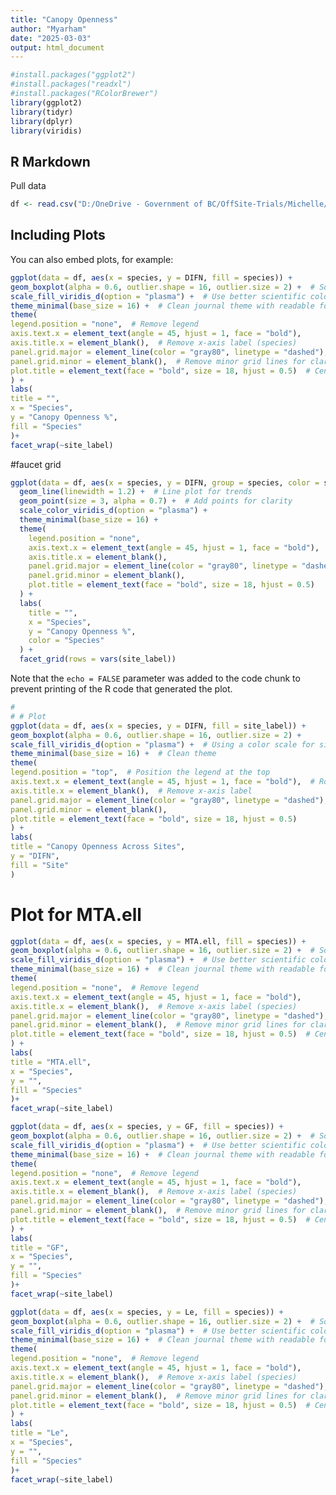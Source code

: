 ```yaml
---
title: "Canopy Openness"
author: "Myarham"
date: "2025-03-03"
output: html_document
---
```


```r
#install.packages("ggplot2") 
#install.packages("readxl")
#install.packages("RColorBrewer")
library(ggplot2)
library(tidyr)
library(dplyr)
library(viridis)

```

## R Markdown

Pull data

```r
df <- read.csv("D:/OneDrive - Government of BC/OffSite-Trials/Michelle/Lw_Understory/Insta360_Canopy_photos/canopy_output_all_BB_BC.csv")

```

## Including Plots

You can also embed plots, for example:

```r
ggplot(data = df, aes(x = species, y = DIFN, fill = species)) +
geom_boxplot(alpha = 0.6, outlier.shape = 16, outlier.size = 2) +  # Softer transparency & outlier emphasis
scale_fill_viridis_d(option = "plasma") +  # Use better scientific color scale
theme_minimal(base_size = 16) +  # Clean journal theme with readable font size
theme(
legend.position = "none",  # Remove legend
axis.text.x = element_text(angle = 45, hjust = 1, face = "bold"),
axis.title.x = element_blank(),  # Remove x-axis label (species)
panel.grid.major = element_line(color = "gray80", linetype = "dashed"),  # Subtle grid lines
panel.grid.minor = element_blank(),  # Remove minor grid lines for clarity
plot.title = element_text(face = "bold", size = 18, hjust = 0.5)  # Center and bold title
) +
labs(
title = "",
x = "Species",
y = "Canopy Openness %",
fill = "Species"
)+
facet_wrap(~site_label)

```

#faucet grid
```r
ggplot(data = df, aes(x = species, y = DIFN, group = species, color = species)) +
  geom_line(linewidth = 1.2) +  # Line plot for trends
  geom_point(size = 3, alpha = 0.7) +  # Add points for clarity
  scale_color_viridis_d(option = "plasma") +  
  theme_minimal(base_size = 16) +  
  theme(
    legend.position = "none",
    axis.text.x = element_text(angle = 45, hjust = 1, face = "bold"),
    axis.title.x = element_blank(),
    panel.grid.major = element_line(color = "gray80", linetype = "dashed"),
    panel.grid.minor = element_blank(),
    plot.title = element_text(face = "bold", size = 18, hjust = 0.5)
  ) +
  labs(
    title = "",
    x = "Species",
    y = "Canopy Openness %",
    color = "Species"
  ) +
  facet_grid(rows = vars(site_label))


```

Note that the `echo = FALSE` parameter was added to the code chunk to prevent printing of the R code that generated the plot.
```r
#
# # Plot
ggplot(data = df, aes(x = species, y = DIFN, fill = site_label)) +
geom_boxplot(alpha = 0.6, outlier.shape = 16, outlier.size = 2) +
scale_fill_viridis_d(option = "plasma") +  # Using a color scale for sites
theme_minimal(base_size = 16) +  # Clean theme
theme(
legend.position = "top",  # Position the legend at the top
axis.text.x = element_text(angle = 45, hjust = 1, face = "bold"),  # Rotate x-axis labels
axis.title.x = element_blank(),  # Remove x-axis label
panel.grid.major = element_line(color = "gray80", linetype = "dashed"),
panel.grid.minor = element_blank(),
plot.title = element_text(face = "bold", size = 18, hjust = 0.5)
) +
labs(
title = "Canopy Openness Across Sites",
y = "DIFN",
fill = "Site"
)
```

# Plot for MTA.ell
```r
ggplot(data = df, aes(x = species, y = MTA.ell, fill = species)) +
geom_boxplot(alpha = 0.6, outlier.shape = 16, outlier.size = 2) +  # Softer transparency & outlier emphasis
scale_fill_viridis_d(option = "plasma") +  # Use better scientific color scale
theme_minimal(base_size = 16) +  # Clean journal theme with readable font size
theme(
legend.position = "none",  # Remove legend
axis.text.x = element_text(angle = 45, hjust = 1, face = "bold"),
axis.title.x = element_blank(),  # Remove x-axis label (species)
panel.grid.major = element_line(color = "gray80", linetype = "dashed"),  # Subtle grid lines
panel.grid.minor = element_blank(),  # Remove minor grid lines for clarity
plot.title = element_text(face = "bold", size = 18, hjust = 0.5)  # Center and bold title
) +
labs(
title = "MTA.ell",
x = "Species",
y = "",
fill = "Species"
)+
facet_wrap(~site_label)
```


```r
ggplot(data = df, aes(x = species, y = GF, fill = species)) +
geom_boxplot(alpha = 0.6, outlier.shape = 16, outlier.size = 2) +  # Softer transparency & outlier emphasis
scale_fill_viridis_d(option = "plasma") +  # Use better scientific color scale
theme_minimal(base_size = 16) +  # Clean journal theme with readable font size
theme(
legend.position = "none",  # Remove legend
axis.text.x = element_text(angle = 45, hjust = 1, face = "bold"),
axis.title.x = element_blank(),  # Remove x-axis label (species)
panel.grid.major = element_line(color = "gray80", linetype = "dashed"),  # Subtle grid lines
panel.grid.minor = element_blank(),  # Remove minor grid lines for clarity
plot.title = element_text(face = "bold", size = 18, hjust = 0.5)  # Center and bold title
) +
labs(
title = "GF",
x = "Species",
y = "",
fill = "Species"
)+
facet_wrap(~site_label)
```


```r
ggplot(data = df, aes(x = species, y = Le, fill = species)) +
geom_boxplot(alpha = 0.6, outlier.shape = 16, outlier.size = 2) +  # Softer transparency & outlier emphasis
scale_fill_viridis_d(option = "plasma") +  # Use better scientific color scale
theme_minimal(base_size = 16) +  # Clean journal theme with readable font size
theme(
legend.position = "none",  # Remove legend
axis.text.x = element_text(angle = 45, hjust = 1, face = "bold"),
axis.title.x = element_blank(),  # Remove x-axis label (species)
panel.grid.major = element_line(color = "gray80", linetype = "dashed"),  # Subtle grid lines
panel.grid.minor = element_blank(),  # Remove minor grid lines for clarity
plot.title = element_text(face = "bold", size = 18, hjust = 0.5)  # Center and bold title
) +
labs(
title = "Le",
x = "Species",
y = "",
fill = "Species"
)+
facet_wrap(~site_label)
```
